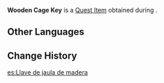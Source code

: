 {{Item Infobox
|id           = 101708
|image        = Item Black Key.png
|type         = Quest Items
|description  = Someone from the [[Kanjou Commission]] left this behind. You should be able to use this to rescue [[Shinnojou]].
|source1      = Obtained during the quest [[The Truth Is Also a Lie]]
}}
'''Wooden Cage Key''' is a [[Quest Item]] obtained during {{Quest|The Truth Is Also a Lie}}.

==Other Languages==
{{Other Languages
|default_hidden = 1
|en      = Wooden Cage Key
|zhs     = 木笼的钥匙
|zhs_rm  = Mù Lóng de Yàoshi
|zht     = 木籠的鑰匙
|zht_rm  = Mù Lóng de Yàoshi
|ja      = 檻の鍵
|ja_rm   = Ori no Kagi
|ko      = 나무 우리 열쇠
|es      = Llave de jaula de madera
|fr      = Clé de cage en bois
|ru      = Ключ от деревянной клетки
|th      = กุญแจกรงไม้
|th_rm   = 
|vi      = Chìa Khóa Lồng Gỗ
|de      = Holzkäfigschlüssel
|id      = Kunci Kurungan Kayu
|pt      = Chave da Jaula de Madeira
|tr      = Ahşap Kafes Anahtarı
|it      = Chiave di legno della gabbia
}}

==Change History==
{{Change History|2.6}}

[[es:Llave de jaula de madera]]
